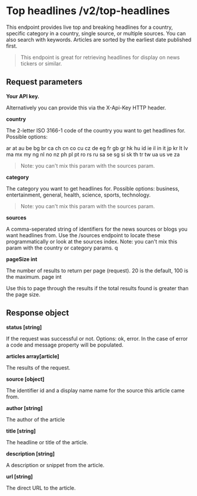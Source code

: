 

# Top headlines /v2/top-headlines

This endpoint provides live top and breaking headlines for a country, specific category in a country, single source, or multiple sources. You can also search with keywords. Articles are sorted by the earliest date published first.

> This endpoint is great for retrieving headlines for display on news tickers or similar.

## Request parameters

**Your API key.**

Alternatively you can provide this via the X-Api-Key HTTP header.

**country**

The 2-letter ISO 3166-1 code of the country you want to get headlines for. Possible options:

ar at au be bg br ca ch cn co cu cz de eg fr gb gr hk hu id ie il in it jp kr lt lv ma mx my ng nl no nz ph pl pt ro rs ru sa se sg si sk th tr tw ua us ve za

> Note: you can't mix this param with the sources param.

**category**

The category you want to get headlines for. Possible options: business, entertainment, general, health, science, sports, technology.

> Note: you can't mix this param with the sources param.

**sources**

A comma-seperated string of identifiers for the news sources or blogs you want headlines from. Use the /sources endpoint to locate these programmatically or look at the sources index. Note: you can't mix this param with the country or category params.
q

**pageSize int**

The number of results to return per page (request). 20 is the default, 100 is the maximum.
page int

Use this to page through the results if the total results found is greater than the page size.

## Response object

**status [string]**

If the request was successful or not. Options: ok, error. In the case of error a code and message property will be populated.

**articles array[article]**

The results of the request.

**source [object]**

The identifier id and a display name name for the source this article came from.

**author [string]**

The author of the article

**title [string]**

The headline or title of the article.

**description [string]**

A description or snippet from the article.

**url [string]**

The direct URL to the article.
